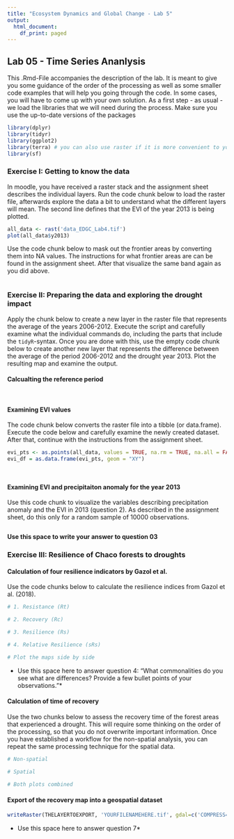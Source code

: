 ```yaml
---
title: "Ecosystem Dynamics and Global Change - Lab 5"
output:
  html_document:
    df_print: paged
---
```

## Lab 05 - Time Series Ananlysis
This .Rmd-File accompanies the description of the lab. It is meant to give you some guidance of the order of the processing as well as some smaller code examples that will help you going through the code. In some cases, you will have to come up with your own solution. As a first step - as usual -  we load the libraries that we will need during the process. Make sure you use the up-to-date versions of the packages

```r
library(dplyr)
library(tidyr)
library(ggplot2)
library(terra) # you can also use raster if it is more convenient to you
library(sf)
```

### Exercise I: Getting to know the data

In moodle, you have received a raster stack and the assignment sheet describes the individual layers. Run the code chunk below to load the raster file, afterwards explore the data a bit to understand what the different layers will mean. The second line defines that the EVI of the year 2013 is being plotted.

```r
all_data <- rast('data_EDGC_Lab4.tif')
plot(all_data$y2013) 
```

Use the code chunk below to mask out the frontier areas by converting them into NA values. The instructions for what frontier areas are can be found in the assignment sheet. After that visualize the same band again as you did above.

```r

```


### Exercise II: Preparing the data and exploring the drought impact

Apply the chunk below to create a new layer in the raster file that represents the average of the years 2006-2012. Execute the script and carefully examine what the individual commands do, including the parts that include the ``tidyR``-syntax. Once you are done with this, use the empty code chunk below to create another new layer that represents the difference between the average of the period 2006-2012 and the drought year 2013. Plot the resulting map and examine the output.

#### Calcualting the reference period

```r



```

```r



```

#### Examining EVI values
The code chunk below converts the raster file into a tibble (or data.frame). Execute the code below and carefully examine the newly created dataset. After that, continue with the instructions from the assignment sheet.

```r
evi_pts <- as.points(all_data, values = TRUE, na.rm = TRUE, na.all = FALSE)
evi_df = as.data.frame(evi_pts, geom = "XY")
```

```r


```

```r



```
#### Examining EVI and precipitaiton anomaly for the year 2013

Use this code chunk to visualize the variables describing precipitation anomaly and the EVI in 2013 (question 2). As described in the assignment sheet, do this only for a random sample of 10000 observations.

```r

```


**Use this space to write your answer to question 03**



### Exercise III: Resilience of Chaco forests to droughts

#### Calculation of four resilience indicators by Gazol et al.

Use the code chunks below to calculate the resilience indices from Gazol et al. (2018).
```r
# 1. Resistance (Rt)

```

```r
# 2. Recovery (Rc)


```

```r
# 3. Resilience (Rs)


```

```r
# 4. Relative Resilience (sRs)


```

```r
# Plot the maps side by side


```



* Use this space here to answer question 4: "What commonalities do you see what are differences? Provide a few bullet points of your observations."*


#### Calculation of time of recovery
Use the two chunks below to assess the recovery time of the forest areas that experienced a drought. This will require some thinking on the order of the processing, so that you do not overwrite important information. Once you have established a workflow for the non-spatial analysis, you can repeat the same processing technique for the spatial data. 

```r
# Non-spatial


```

```r
# Spatial


```

```r
# Both plots combined


```

#### Export of the recovery map into a geospatial dataset
```r
writeRaster(THELAYERTOEXPORT, 'YOURFILENAMEHERE.tif', gdal=c('COMPRESS=DEFLATE'), overwrite=TRUE)
```

* Use this space here to answer question 7*

